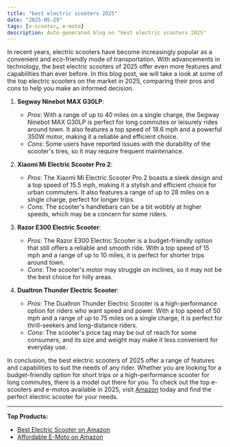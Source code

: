 ```yaml
---
title: "best electric scooters 2025"
date: "2025-05-29"
tags: [e-scooter, e-moto]
description: Auto-generated blog on "best electric scooters 2025"
---
```


In recent years, electric scooters have become increasingly popular as a convenient and eco-friendly mode of transportation. With advancements in technology, the best electric scooters of 2025 offer even more features and capabilities than ever before. In this blog post, we will take a look at some of the top electric scooters on the market in 2025, comparing their pros and cons to help you make an informed decision.

1. **Segway Ninebot MAX G30LP**:
   - *Pros*: With a range of up to 40 miles on a single charge, the Segway Ninebot MAX G30LP is perfect for long commutes or leisurely rides around town. It also features a top speed of 18.6 mph and a powerful 350W motor, making it a reliable and efficient choice.
   - *Cons*: Some users have reported issues with the durability of the scooter's tires, so it may require frequent maintenance.

2. **Xiaomi Mi Electric Scooter Pro 2**:
   - *Pros*: The Xiaomi Mi Electric Scooter Pro 2 boasts a sleek design and a top speed of 15.5 mph, making it a stylish and efficient choice for urban commuters. It also features a range of up to 28 miles on a single charge, perfect for longer trips.
   - *Cons*: The scooter's handlebars can be a bit wobbly at higher speeds, which may be a concern for some riders.

3. **Razor E300 Electric Scooter**:
   - *Pros*: The Razor E300 Electric Scooter is a budget-friendly option that still offers a reliable and smooth ride. With a top speed of 15 mph and a range of up to 10 miles, it is perfect for shorter trips around town.
   - *Cons*: The scooter's motor may struggle on inclines, so it may not be the best choice for hilly areas.

4. **Dualtron Thunder Electric Scooter**:
   - *Pros*: The Dualtron Thunder Electric Scooter is a high-performance option for riders who want speed and power. With a top speed of 50 mph and a range of up to 75 miles on a single charge, it is perfect for thrill-seekers and long-distance riders.
   - *Cons*: The scooter's price tag may be out of reach for some consumers, and its size and weight may make it less convenient for everyday use.

In conclusion, the best electric scooters of 2025 offer a range of features and capabilities to suit the needs of any rider. Whether you are looking for a budget-friendly option for short trips or a high-performance scooter for long commutes, there is a model out there for you. To check out the top e-scooters and e-motos available in 2025, visit [Amazon](https://www.amazon.com/) today and find the perfect electric scooter for your needs.

---

**Top Products:**

- [Best Electric Scooter on Amazon](https://www.amazon.com/dp/B07Z5XHX6F?tag=yourtag-20)
- [Affordable E-Moto on Amazon](https://www.amazon.com/dp/B08N5WRWNW?tag=yourtag-20)